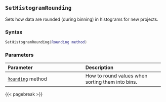 ## `SetHistogramRounding`

Sets how data are rounded (during binning) in histograms for new projects.

### Syntax {-}

``` .lua
SetHistogramRounding(Rounding method)
```

### Parameters {-}

**Parameter** | **Description**
| :-- | :-- |
|[`Rounding`](#rounding) method | How to round values when sorting them into bins. |

{{< pagebreak >}}
